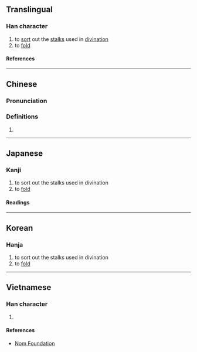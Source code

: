 {{character info/new}}
==Translingual==

===Han character===
{{Han char|rn=64|rad=手|as=09|sn=12|four=54094|canj=QPTD|ids=⿰扌枼}}

# to [[sort]] out the [[stalk]]s used in [[divination]]
# to [[fold]]

====References====
{{Han ref|kx=0444.190|dkj=12403|dj=0795.160|hdz=31911.150|uh=63F2}}

----

==Chinese==
{{zh-forms}}

===Pronunciation===
{{zh-pron
|m=dié,shé,yè
|c=dip6,sip3,sit3
|mn=tia̍p
|mc=y
|oc=y
|ma=
|cat=v
}}

===Definitions===
{{zh-hanzi}}

# {{rfdef|zh}}

----

==Japanese==

===Kanji===
{{ja-kanji|grade=|rs=手09}}

# to sort out the stalks used in divination
# to [[fold]]

====Readings====
{{ja-readings
|on=せつ, ぜち, ちょう, じょう
|kun=かぞえる
}}

----

==Korean==

===Hanja===
{{ko-hanja|설}}

# to sort out the stalks used in divination
# to [[fold]]

----

==Vietnamese==

===Han character===
{{vi-readings|rs=手09|reading=[[dẹp]], [[đắp]]}}

# {{rfdef|vi|sort=手09}}

====References====
* [http://nomfoundation.org/common/nom_details.php?codepoint=63f2 Nom Foundation]